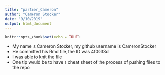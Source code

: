 ```yaml
---
title: "partner_Cameron"
author: "Cameron Stocker"
date: "9/10/2019"
output: html_document
---
```


```r
knitr::opts_chunk$set(echo = TRUE)
```

- My name is Cameron Stocker, my github username is CameronStocker
- He committed his Rmd file, the ID was 4f0033d
- I was able to knit the file
- One tip would be to have a cheat sheet of the process of pushing files to the repo